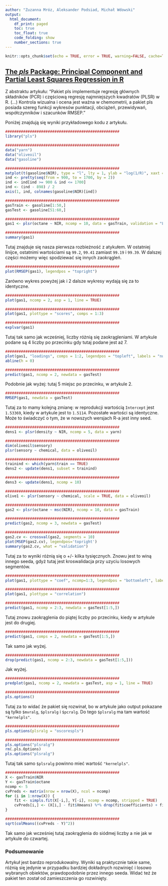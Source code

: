 ```yaml
---
author: "Zuzanna Mróz, Aleksander Podsiad, Michał Wdowski"
output: 
  html_document:
    df_print: paged
    toc: true
    toc_float: true
    code_folding: show
    number_sections: true
---
```


```r
knitr::opts_chunk$set(echo = TRUE, error = TRUE, warning=FALSE, cache=TRUE)
```


## [The *pls* Package: Principal Component and Partial Least Squares Regression in R](https://www.jstatsoft.org/article/view/v018i02)

Z abstraktu artykułu:
"Pakiet pls implementuje regresję głównych składników (PCR) i częściową regresję najmniejszych kwadratów (PLSR) w R. (...) Kontrola wizualna i ocena jest ważna w chemometrii, a pakiet pls posiada szereg funkcji wykresów punktacji, obciążeń, przewidywań, współczynników i szacunków RMSEP."

Poniżej znajdują się wyniki przykładowego kodu z artykułu.

```r
###################################################
library("pls")
```


```r
###################################################
data("yarn")
data("oliveoil")
data("gasoline")

```


```r
###################################################
matplot(t(gasoline$NIR), type = "l", lty = 1, ylab = "log(1/R)", xaxt = "n")
ind <- pretty(seq(from = 900, to = 1700, by = 2))
ind <- ind[ind >= 900 & ind <= 1700]
ind <- (ind - 898) / 2
axis(1, ind, colnames(gasoline$NIR)[ind])

```


```r
###################################################
gasTrain <- gasoline[1:50,]
gasTest <- gasoline[51:60,]

```


```r
###################################################
gas1 <- plsr(octane ~ NIR, ncomp = 10, data = gasTrain, validation = "LOO")

```


```r
###################################################
summary(gas1)

```

Tutaj znajduje się nasza pierwsza rozbieżność z atykułem. W ostatniej linijce, ostatnimi wartościami są `99.2`, `99.41` zamiast `99.19` i `99.39`. W dalszej części możemy więc spodziewać się innych zaokrągleń.


```r
###################################################
plot(RMSEP(gas1), legendpos = "topright")

```

Zarówno wykres powyżej jak i 2 dalsze wykresy wydają się za to identyczne.

```r
###################################################
plot(gas1, ncomp = 2, asp = 1, line = TRUE)

```


```r
###################################################
plot(gas1, plottype = "scores", comps = 1:3)

```


```r
###################################################
explvar(gas1)

```

Tutaj tak samo jak wcześniej, liczby różnią się zaokrągleniami. W artykule podane są 4 liczby po przecinku gdy tutaj podane jest aż 7.


```r
###################################################
plot(gas1, "loadings", comps = 1:2, legendpos = "topleft", labels = "numbers", xlab = "nm")
abline(h = 0)

```


```r
###################################################
predict(gas1, ncomp = 2, newdata = gasTest)

```

Podobnie jak wyżej: tutaj 5 miejsc po przecinku, w artykule 2.

```r
###################################################
RMSEP(gas1, newdata = gasTest)

```

Tutaj za to mamy kolejną zmianę: w reprodukcji wartością `Intercept` jest `1.53369`, kiedy w artykule jest to `1.5114`. Pozostałe wartości są identyczne. Może to świadczyć o tym, że w nowszych wersjach R-a jest inny seed.


```r
###################################################
dens1 <- plsr(density ~ NIR, ncomp = 5, data = yarn)

```


```r
###################################################
dim(oliveoil$sensory)
plsr(sensory ~ chemical, data = oliveoil)

```


```r
###################################################
trainind <- which(yarn$train == TRUE)
dens2 <- update(dens1, subset = trainind)

```


```r
###################################################
dens3 <- update(dens1, ncomp = 10)

```


```r
###################################################
olive1 <- plsr(sensory ~ chemical, scale = TRUE, data = oliveoil)

```


```r
###################################################
gas2 <- plsr(octane ~ msc(NIR), ncomp = 10, data = gasTrain)

```


```r
###################################################
predict(gas2, ncomp = 3, newdata = gasTest)

```


```r
###################################################
gas2.cv <- crossval(gas2, segments = 10)
plot(MSEP(gas2.cv), legendpos='topright')
summary(gas2.cv, what = "validation")

```

Tutaj za to wyniki różnią się o +/- kilka tysięcznych. Znowu jest to winą innego seeda, gdyż tutaj jest kroswalidacja przy uzyciu losowych segmentów.


```r
###################################################
plot(gas1, plottype = "coef", ncomp=1:3, legendpos = "bottomleft", labels = "numbers", xlab = "nm")

```


```r
###################################################
plot(gas1, plottype = "correlation")

```


```r
###################################################
predict(gas1, ncomp = 2:3, newdata = gasTest[1:5,])

```

Tutaj znowu zaokrąglenia do piątej liczby po przecinku, kiedy w artykule jest do drugiej.


```r
###################################################
predict(gas1, comps = 2, newdata = gasTest[1:5,])

```

Tak samo jak wyżej.


```r
###################################################
drop(predict(gas1, ncomp = 2:3, newdata = gasTest[1:5,]))

```

Jak wyżej.


```r
###################################################
predplot(gas1, ncomp = 2, newdata = gasTest, asp = 1, line = TRUE)

```


```r
###################################################
pls.options()

```

Tutaj za to widać że pakiet się rozwinał, bo w artykule jako output pokazane są tylko `$mvralg`, `$plsralg` i `$pcralg`. Do tego `$plsralg` ma tam wartość ` "kernelpls"`.


```r
###################################################
pls.options(plsralg = "oscorespls")

```


```r
###################################################
pls.options("plsralg")
rm(.pls.Options)
pls.options("plsralg")

```

Tutaj tak samo `$plsralg` powinno mieć wartość `"kernelpls"`.


```r
###################################################
X <- gasTrain$NIR
Y <- gasTrain$octane
ncomp <- 5
cvPreds <- matrix(nrow = nrow(X), ncol = ncomp)
for (i in 1:nrow(X)) {
    fit <- simpls.fit(X[-i,], Y[-i], ncomp = ncomp, stripped = TRUE)
    cvPreds[i,] <- (X[i,] - fit$Xmeans) %*% drop(fit$coefficients) + fit$Ymeans
}

```


```r
###################################################
sqrt(colMeans((cvPreds - Y)^2))

```

Tak samo jak wcześniej tutaj zaokrąglenia do siódmej liczby a nie jak w artykule do czwartej.

### Podsumowanie

Artykuł jest bardzo reprodukowalny. Wyniki są praktycznie takie same, różnią się jedynie w przypadku bardziej dokładnych rozwinięć i losowo wybranych obiektów, prawdopodobnie przez innego seeda. Widać też że pakiet ten został od zamieszczenia go rozwinięty.

